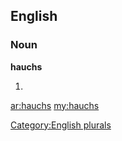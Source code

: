==English==

===Noun===
'''hauchs'''

# {{plural of|[[hauch]]}}

[[Category:English plurals]]

[[ar:hauchs]]
[[my:hauchs]]